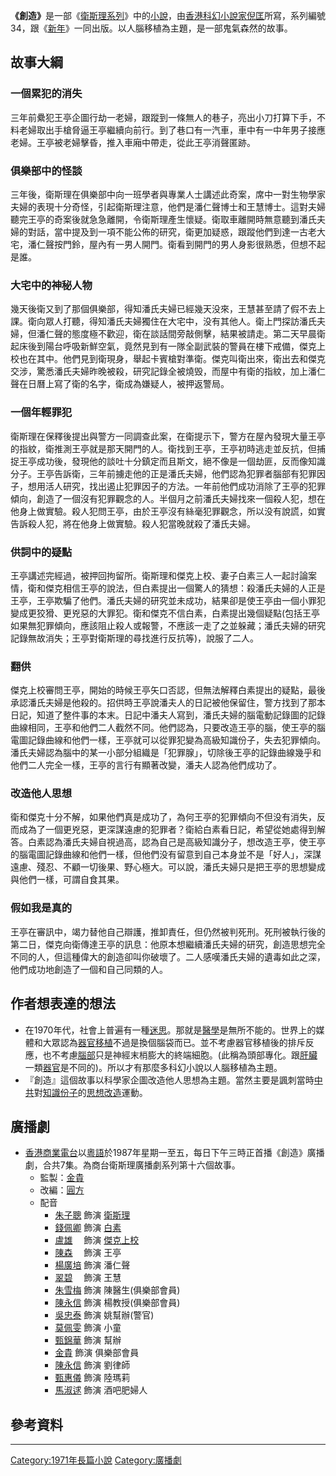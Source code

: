 '''《創造》'''是一部《[[衛斯理系列|衛斯理系列]]》中的[[小說|小說]]，由[[香港|香港]][[科幻小說家|科幻小說家]][[倪匡|倪匡]]所寫，系列編號34，跟《[[新年_(小說)|新年]]》一同出版。以人腦移植為主題，是一部鬼氣森然的故事。

==故事大綱==
===一個累犯的消失===
三年前纍犯王亭企圖行劫一老婦，跟蹤到一條無人的巷子，亮出小刀打算下手，不料老婦取出手槍脅逼王亭繼續向前行。到了巷口有一汽車，車中有一中年男子接應老婦。王亭被老婦擊昏，推入車廂中帶走，從此王亭消聲匿跡。
===俱樂部中的怪談===
三年後，衛斯理在俱樂部中向一班學者與專業人士講述此奇案，席中一對生物學家夫婦的表現十分奇怪，引起衛斯理注意，他們是潘仁聲博士和王慧博士。這對夫婦聽完王亭的奇案後就急急離開，令衛斯理產生懷疑。衛取車離開時無意聽到潘氏夫婦的對話，當中提及到一項不能公佈的研究，衛更加疑惑，跟蹤他們到達一古老大宅，潘仁聲按門鈴，屋內有一男人開門。衛看到開門的男人身影很熟悉，但想不起是誰。
===大宅中的神秘人物===
幾天後衛又到了那個俱樂部，得知潘氏夫婦已經幾天没來，王慧甚至請了假不去上課。衛向眾人打聽，得知潘氏夫婦獨住在大宅中，没有其他人。衛上門探訪潘氏夫婦，但潘仁聲的態度極不歡迎，衛在談話間旁敲側擊，結果被請走。第二天早晨衛起床後到陽台呼吸新鮮空氣，竟然見到有一隊全副武裝的警員在樓下戒備，傑克上校也在其中。他們見到衛現身，舉起卡賓槍對準衛。傑克叫衛出來，衛出去和傑克交涉，驚悉潘氏夫婦昨晚被殺，研究記錄全被燒毁，而屋中有衛的指紋，加上潘仁聲在日曆上寫了衛的名字，衛成為嫌疑人，被押返警局。
===一個年輕罪犯===
衛斯理在保釋後提出與警方一同調查此案，在衛提示下，警方在屋內發現大量王亭的指紋，衛推測王亭就是那天開門的人。衛找到王亭，王亭初時逃走並反抗，但捕捉王亭成功後，發現他的談吐十分鎮定而且斯文，絕不像是一個劫匪，反而像知識分子。王亭告訴衛，三年前擄走他的正是潘氏夫婦，他們認為犯罪者腦部有犯罪因子，想用活人研究，找出遏止犯罪因子的方法。一年前他們成功消除了王亭的犯罪傾向，創造了一個沒有犯罪觀念的人。半個月之前潘氏夫婦找來一個殺人犯，想在他身上做實驗。殺人犯問王亭，由於王亭沒有絲毫犯罪觀念，所以没有說謊，如實告訴殺人犯，將在他身上做實驗。殺人犯當晚就殺了潘氏夫婦。
===供詞中的疑點===
王亭講述完經過，被押回拘留所。衛斯理和傑克上校、妻子白素三人一起討論案情，衛和傑克相信王亭的說法，但白素提出一個驚人的猜想：殺潘氏夫婦的人正是王亭，王亭欺騙了他們。潘氏夫婦的研究並未成功，結果卻是使王亭由一個小罪犯變成更狡猾、更兇惡的大罪犯。衛和傑克不信白素，白素提出幾個疑點(包括王亭如果無犯罪傾向，應該阻止殺人或報警，不應該一走了之並躲藏；潘氏夫婦的研究記錄無故消失；王亭對衛斯理的尋找進行反抗等)，說服了二人。
===翻供===
傑克上校審問王亭，開始的時候王亭矢口否認，但無法解釋白素提出的疑點，最後承認潘氏夫婦是他殺的。招供時王亭說潘夫人的日記被他保留住，警方找到了那本日記，知道了整件事的本末。日記中潘夫人寫到，潘氏夫婦的腦電動記錄圖的記錄曲線相同，王亭和他們二人截然不同。他們認為，只要改造王亭的腦，使王亭的腦電圖記錄曲線和他們一樣，王亭就可以從罪犯變為高級知識份子，失去犯罪傾向。潘氏夫婦認為腦中的某一小部分組織是「犯罪腺」，切除後王亭的記錄曲線幾乎和他們二人完全一樣，王亭的言行有顯著改變，潘夫人認為他們成功了。
===改造他人思想===
衛和傑克十分不解，如果他們真是成功了，為何王亭的犯罪傾向不但没有消失，反而成為了一個更兇惡，更深謀遠慮的犯罪者？衛給白素看日記，希望從她處得到解答。白素認為潘氏夫婦自視過高，認為自己是高級知識分子，想改造王亭，使王亭的腦電圖記錄曲線和他們一樣，但他們没有留意到自己本身並不是「好人」，深謀遠慮、殘忍、不顧一切後果、野心極大。可以說，潘氏夫婦只是把王亭的思想變成與他們一樣，可謂自食其果。
===假如我是真的===
王亭在審訊中，竭力替他自己辯護，推卸責任，但仍然被判死刑。死刑被執行後的第二日，傑克向衛傳達王亭的訊息：他原本想繼續潘氏夫婦的研究，創造思想完全不同的人，但這種偉大的創造卻叫你破壞了。二人感嘆潘氏夫婦的遺毒如此之深，他們成功地創造了一個和自己同類的人。
==作者想表達的想法==
*在1970年代，社會上普遍有一種[[迷思|迷思]]。那就是[[醫學|醫學]]是無所不能的。世界上的媒體和大眾認為[[器官移植|器官移植]]不過是換個腦袋而已。並不考慮器官移植後的排斥反應，也不考慮[[腦部|腦部]]只是神經末梢膨大的終端細胞。(此稱為頭部專化。跟[[肝臟|肝臟]]一類[[器官|器官]]是不同的)。所以才有那麼多科幻小說以人腦移植為主題。
*『創造』這個故事以科學家企圖改造他人思想為主題。當然主要是諷刺當時[[中共|中共]]對[[知識份子|知識份子]]的[[思想改造|思想改造]]運動。

== 廣播劇 ==
*[[香港|香港]][[商業電台|商業電台]]以[[粵語|粵語]]於1987年星期一至五，每日下午三時正首播《創造》廣播劇，合共7集。為商台衛斯理廣播劇系列第十六個故事。
**監製：[[金貴|金貴]] 
**改編：[[圓方|圓方]] 
**配音
***[[朱子聰|朱子聰]] 飾演 [[衛斯理|衛斯理]] 
***[[錢佩卿|錢佩卿]] 飾演 [[白素|白素]]
***[[盧雄|盧雄]]　 飾演 [[傑克上校_(衛斯理系列)|傑克上校]]
***[[陳森|陳森]]　 飾演 王亭
***[[楊廣培|楊廣培]] 飾演 潘仁聲
***[[翠碧|翠碧]]　 飾演 王慧
***[[朱雪梅|朱雪梅]] 飾演 陳醫生(俱樂部會員)
***[[陳永信|陳永信]] 飾演 楊教授(俱樂部會員)
***[[吳忠泰|吳忠泰]] 飾演 姚幫辦(警官)
***[[莫佩雯|莫佩雯]] 飾演 小童
***[[甄錦華|甄錦華]] 飾演 幫辦
***[[金貴|金貴]] 飾演 俱樂部會員
***[[陳永信|陳永信]] 飾演 劉律師
***[[甄惠儀|甄惠儀]] 飾演 陸瑪莉
***[[馬淑逑|馬淑逑]] 飾演 酒吧肥婦人

== 參考資料 ==
<references/>

----
{{s-start}}
{{s-bef | before=033 [[鬼子|鬼子]]、[[環_(小說)|環]]}}
{{s-ttl | title=衛斯理系列（按編號） | years=034 [[新年_(小說)|新年]]、'''創造'''}}
{{s-aft | after=035 [[魔磁|魔磁]]}}
{{s-bef | before=[[魔磁|魔磁]]}}
{{s-ttl | title=衛斯理系列（按連載時序） | years=1971年6月10日至1971年7月27日 }}
{{s-aft | after=[[鬼子|鬼子]]}}
{{end box}}
{{衛斯理系列}}

[[Category:1971年長篇小說|Category:1971年長篇小說]]
[[Category:廣播劇|Category:廣播劇]]